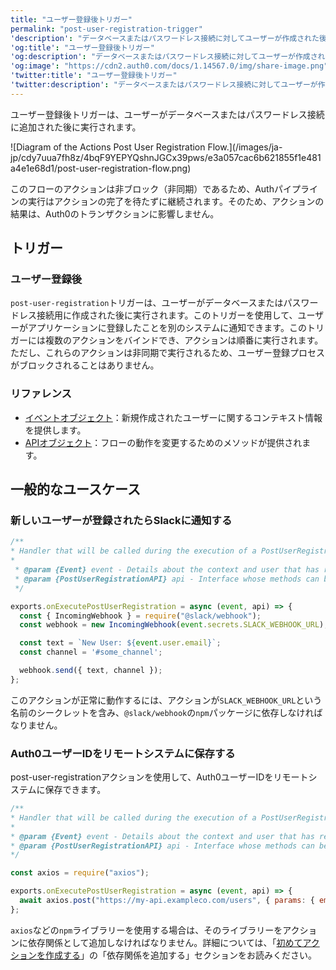 ---
title: "ユーザー登録後トリガー"
permalink: "post-user-registration-trigger"
'description': "データベースまたはパスワードレス接続に対してユーザーが作成された後に実行される、ユーザー登録後フローとpost-user-registrationアクショントリガーについて説明します。"
'og:title': "ユーザー登録後トリガー"
'og:description': "データベースまたはパスワードレス接続に対してユーザーが作成された後に実行される、ユーザー登録後フローとpost-user-registrationアクショントリガーについて説明します。"
'og:image': "https://cdn2.auth0.com/docs/1.14567.0/img/share-image.png"
'twitter:title': "ユーザー登録後トリガー"
'twitter:description': "データベースまたはパスワードレス接続に対してユーザーが作成された後に実行される、ユーザー登録後フローとpost-user-registrationアクショントリガーについて説明します。"
---

ユーザー登録後トリガーは、ユーザーがデータベースまたはパスワードレス接続に追加された後に実行されます。

<Frame>![Diagram of the Actions Post User Registration Flow.](/images/ja-jp/cdy7uua7fh8z/4bqF9YEPYQshnJGCx39pws/e3a057cac6b621855f1e481a4e1e68d1/post-user-registration-flow.png)</Frame>

このフローのアクションは非ブロック（非同期）であるため、Authパイプラインの実行はアクションの完了を待たずに継続されます。そのため、アクションの結果は、Auth0のトランザクションに影響しません。

## トリガー

### ユーザー登録後

`post-user-registration`トリガーは、ユーザーがデータベースまたはパスワードレス接続用に作成された後に実行されます。このトリガーを使用して、ユーザーがアプリケーションに登録したことを別のシステムに通知できます。このトリガーには複数のアクションをバインドでき、アクションは順番に実行されます。ただし、これらのアクションは非同期で実行されるため、ユーザー登録プロセスがブロックされることはありません。

### リファレンス

* [イベントオブジェクト](/ja-jp/customize/actions/explore-triggers/signup-and-login-triggers/post-user-registration-trigger/post-user-registration-event-object)：新規作成されたユーザーに関するコンテキスト情報を提供します。
* [APIオブジェクト](/ja-jp/customize/actions/explore-triggers/signup-and-login-triggers/post-user-registration-trigger/api-object)：フローの動作を変更するためのメソッドが提供されます。

## 一般的なユースケース

### 新しいユーザーが登録されたらSlackに通知する

```javascript lines
/**
* Handler that will be called during the execution of a PostUserRegistration flow.
* 
 * @param {Event} event - Details about the context and user that has registered.
 * @param {PostUserRegistrationAPI} api - Interface whose methods can be used to change the behavior of post user registration.
 */

exports.onExecutePostUserRegistration = async (event, api) => {
  const { IncomingWebhook } = require("@slack/webhook");
  const webhook = new IncomingWebhook(event.secrets.SLACK_WEBHOOK_URL);

  const text = `New User: ${event.user.email}`;
  const channel = '#some_channel';

  webhook.send({ text, channel });
};
```

<Callout icon="file-lines" color="#0EA5E9" iconType="regular">

このアクションが正常に動作するには、アクションが`SLACK_WEBHOOK_URL`という名前のシークレットを含み、`@slack/webhook`の`npm`パッケージに依存しなければなりません。

</Callout>

### Auth0ユーザーIDをリモートシステムに保存する

post-user-registrationアクションを使用して、Auth0ユーザーIDをリモートシステムに保存できます。

```javascript lines
/**
* Handler that will be called during the execution of a PostUserRegistration flow.
* 
* @param {Event} event - Details about the context and user that has registered.
* @param {PostUserRegistrationAPI} api - Interface whose methods can be used to change the behavior of post user registration.
*/

const axios = require("axios");

exports.onExecutePostUserRegistration = async (event, api) => {
  await axios.post("https://my-api.exampleco.com/users", { params: { email: event.user.email }});
};
```

<Callout icon="file-lines" color="#0EA5E9" iconType="regular">

`axios`などの`npm`ライブラリーを使用する場合は、そのライブラリーをアクションに依存関係として追加しなければなりません。詳細については、「[初めてアクションを作成する](/ja-jp/customize/actions/write-your-first-action)」の「依存関係を追加する」セクションをお読みください。

</Callout>

